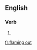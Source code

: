 ==English==

===Verb===
{{head|en|present participle}}

# {{present participle of|flame out|lang=en}}

[[fr:flaming out]]